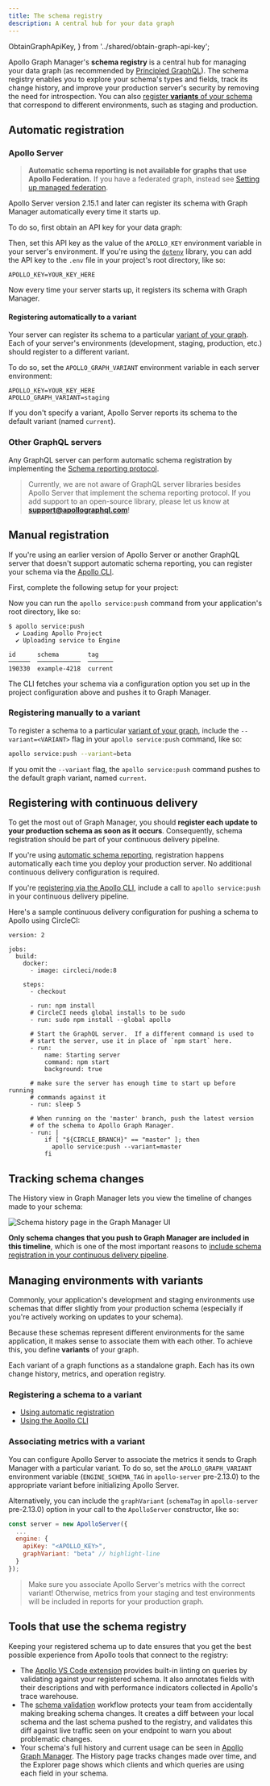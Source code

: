 ```yaml
---
title: The schema registry
description: A central hub for your data graph
---
```


  ObtainGraphApiKey,
} from '../shared/obtain-graph-api-key';

Apollo Graph Manager's **schema registry** is a central hub for managing your data graph (as recommended by [Principled GraphQL](https://principledgraphql.com/integrity#3-track-the-schema-in-a-registry)). The schema registry enables you to explore your schema's types and fields, track its change history, and improve your production server's security by removing the need for introspection. You can also [register **variants** of your schema](#managing-environments-with-variants) that correspond to different environments, such as staging and production.

## Automatic registration

### Apollo Server

> **Automatic schema reporting is not available for graphs that use Apollo Federation.** If you have a federated graph, instead see [Setting up managed federation](./managed-federation/setup/).

Apollo Server version 2.15.1 and later can register its schema with Graph Manager automatically every time it starts up.

To do so, first obtain an API key for your data graph:

<ObtainGraphApiKey />

Then, set this API key as the value of the `APOLLO_KEY` environment variable in your server's environment. If you're using the [`dotenv`](https://www.npmjs.com/package/dotenv) library, you can add the API key to the `.env` file in your project's root directory, like so:

```none:title=.env
APOLLO_KEY=YOUR_KEY_HERE
```

Now every time your server starts up, it registers its schema with Graph Manager.

#### Registering automatically to a variant

Your server can register its schema to a particular [variant of your graph](#managing-environments-with-variants). Each of your server's environments (development, staging, production, etc.) should register to a different variant.

To do so, set the `APOLLO_GRAPH_VARIANT` environment variable in each server environment:

```none:title=.env
APOLLO_KEY=YOUR_KEY_HERE
APOLLO_GRAPH_VARIANT=staging
```

If you don't specify a variant, Apollo Server reports its schema to the default variant (named `current`).

### Other GraphQL servers

Any GraphQL server can perform automatic schema registration by implementing the [Schema reporting protocol](./schema-reporting-protocol/).

> Currently, we are not aware of GraphQL server libraries besides Apollo Server that implement the schema reporting protocol. If you add support to an open-source library, please let us know at **support@apollographql.com**!

## Manual registration

If you're using an earlier version of Apollo Server or another GraphQL server that doesn't support automatic schema reporting, you can register your schema via the [Apollo CLI](https://www.apollographql.com/docs/devtools/cli/).

First, complete the following setup for your project:

<ProjectConfigPanel />

Now you can run the `apollo service:push` command from your application's root directory, like so:

```
$ apollo service:push
  ✔ Loading Apollo Project
  ✔ Uploading service to Engine

id      schema        tag
──────  ────────────  ───────
190330  example-4218  current
```

The CLI fetches your schema via a configuration option you set up in the project configuration above and pushes it to Graph Manager.

### Registering manually to a variant

To register a schema to a particular [variant of your graph](#managing-environments-with-variants), include the `--variant=<VARIANT>` flag in your `apollo service:push` command, like so:

```bash
apollo service:push --variant=beta
```

If you omit the `--variant` flag, the `apollo service:push` command pushes to the default graph variant, named `current`.

## Registering with continuous delivery

To get the most out of Graph Manager, you should **register each update to your production schema as soon as it occurs**. Consequently, schema registration should be part of your continuous delivery pipeline.

If you're using [automatic schema reporting](#automatic-registration), registration happens automatically each time you deploy your production server. No additional continuous delivery configuration is required.

If you're [registering via the Apollo CLI](#manual-registration), include a call to `apollo service:push` in your continuous delivery pipeline.

Here's a sample continuous delivery configuration for pushing a schema to Apollo using CircleCI:

```yaml{13,29-31}
version: 2

jobs:
  build:
    docker:
      - image: circleci/node:8

    steps:
      - checkout

      - run: npm install
      # CircleCI needs global installs to be sudo
      - run: sudo npm install --global apollo

      # Start the GraphQL server.  If a different command is used to
      # start the server, use it in place of `npm start` here.
      - run:
          name: Starting server
          command: npm start
          background: true

      # make sure the server has enough time to start up before running
      # commands against it
      - run: sleep 5

      # When running on the 'master' branch, push the latest version
      # of the schema to Apollo Graph Manager.
      - run: |
          if [ "${CIRCLE_BRANCH}" == "master" ]; then
            apollo service:push --variant=master
          fi
```

## Tracking schema changes

The History view in Graph Manager lets you view the timeline of changes made to your schema:

![Schema history page in the Graph Manager UI](./img//schema-history.png)

**Only schema changes that you push to Graph Manager are included in this timeline**, which is one of the most important reasons to [include schema registration in your continuous delivery pipeline](#registering-with-continuous-delivery).

## Managing environments with variants

Commonly, your application's development and staging environments use schemas that differ slightly from your production schema (especially if you're actively working on updates to your schema).

Because these schemas represent different environments for the same application, it makes sense to associate them with each other. To achieve this, you define **variants** of your graph.

Each variant of a graph functions as a standalone graph. Each has its own change history, metrics, and operation registry.

### Registering a schema to a variant

* [Using automatic registration](#registering-automatically-to-a-variant)
* [Using the Apollo CLI](#registering-manually-to-a-variant)

### Associating metrics with a variant

You can configure Apollo Server to associate the metrics it sends to Graph Manager with a particular variant. To do so, set the `APOLLO_GRAPH_VARIANT` environment variable (`ENGINE_SCHEMA_TAG` in `apollo-server` pre-2.13.0) to the appropriate variant before initializing Apollo Server.

Alternatively, you can include the `graphVariant` (`schemaTag` in `apollo-server` pre-2.13.0) option in your call to the `ApolloServer` constructor, like so:

```js
const server = new ApolloServer({
  ...
  engine: {
    apiKey: "<APOLLO_KEY>",
    graphVariant: "beta" // highlight-line
  }
});
```

> Make sure you associate Apollo Server's metrics with the correct variant! Otherwise, metrics from your staging and test environments will be included in reports for your production graph.

## Tools that use the schema registry

Keeping your registered schema up to date ensures that you get the best possible experience from Apollo tools that connect to the registry:

- The [Apollo VS Code extension](https://marketplace.visualstudio.com/items?itemName=apollographql.vscode-apollo) provides built-in linting on queries by validating against your registered schema. It also annotates fields with their descriptions and with performance indicators collected in Apollo's trace warehouse.
- The [schema validation](/schema-validation/) workflow protects your team from accidentally making breaking schema changes. It creates a diff between your local schema and the last schema pushed to the registry, and validates this diff against live traffic seen on your endpoint to warn you about problematic changes.
- Your schema's full history and current usage can be seen in [Apollo Graph Manager](https://engine.apollographql.com). The History page tracks changes made over time, and the Explorer page shows which clients and which queries are using each field in your schema.
